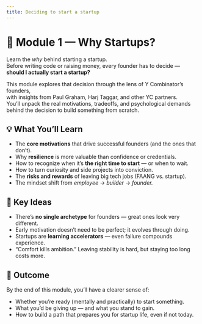 ```yaml
---
title: Deciding to start a startup
---
```


# 🧭 Module 1 — Why Startups?

Learn the *why* behind starting a startup.  
Before writing code or raising money, every founder has to decide —  
**should I actually start a startup?**  

This module explores that decision through the lens of Y Combinator’s founders,  
with insights from Paul Graham, Harj Taggar, and other YC partners.  
You’ll unpack the real motivations, tradeoffs, and psychological demands  
behind the decision to build something from scratch.



## 💡 What You’ll Learn

- The **core motivations** that drive successful founders (and the ones that don’t).  
- Why **resilience** is more valuable than confidence or credentials.  
- How to recognize when it’s **the right time to start** — or when to wait.  
- How to turn curiosity and side projects into conviction.  
- The **risks and rewards** of leaving big tech jobs (FAANG vs. startup).  
- The mindset shift from *employee* → *builder* → *founder.*


## 🧠 Key Ideas

- There’s **no single archetype** for founders — great ones look very different.  
- Early motivation doesn’t need to be perfect; it evolves through doing.  
- Startups are **learning accelerators** — even failure compounds experience.  
- “Comfort kills ambition.” Leaving stability is hard, but staying too long costs more.


## 🎯 Outcome

By the end of this module, you’ll have a clearer sense of:  
- Whether you’re ready (mentally and practically) to start something.  
- What you’d be giving up — and what you stand to gain.  
- How to build a path that prepares you for startup life, even if not today.
